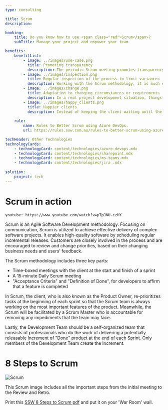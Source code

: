 ```yaml
---
type: consulting

title: Scrum
description:

booking:
    title: Do you know how to use <span class="red">Scrum</span>?
    subTitle: Manage your project and empower your team

benefits:
    benefitList:
        - image: ../images/use-case.png
          title: Promoting transparency
          description: The periodic Scrum meeting promotes transparency for both development progress and process. It provides clear a view for all team members of what activities are on-going and how well the whole project is performing.
        - image: ../images/inspection.png
          title: Regular inspection of the process to limit variances
          description: Working with the Scrum methodology, it is much easier for managers to get clear inspections of the project periodically. Therefore, any time the project is not going according to plan, the managers will be able to react quickly.
        - image: ../images/change.png
          title: Adaptation to changing circumstances or requirements
          description: In a real project development situation, things may not always go according to plan. The Scrum methodology is a perfect solution for adapting to change. It allows all the team members to be aware of any changes as soon as possible. It also provides an ideal communication environment between the Product Owner and the developers.
        - image: ../images/happy_clients.png
          title: Happier clients
          description: Instead of keeping the client waiting until the final design is deployed, Scrum allows the client to have a clear image of how well the project is going. This will improve the satisfaction level of the client both during the project and afterwards.
        
    rule:
        name: Rules to Better Scrum using Azure DevOps.
        url: https://rules.ssw.com.au/rules-to-better-scrum-using-azure-devops

techHeader: Other Technologies
technologyCards:
    - technologyCard: content/technologies/azure-devops.mdx
    - technologyCard: content/technologies/sharepoint.mdx
    - technologyCard: content/technologies/ms-teams.mdx
    - technologyCard: content/technologies/jira .mdx
    
solution:
    project: tech
---
```


# Scrum in action

`youtube: https://www.youtube.com/watch?v=pTpJNU-czHY`

Scrum is an Agile Software Development methodology. Focusing on communication, Scrum is utilized to achieve effective delivery of complex software projects. It enables high-quality software by scheduling regular incremental releases. Customers are closely involved in the process and are encouraged to review and change priorities, based on their changing business needs and users' feedback.


The Scrum methodology includes three key parts:

- Time-boxed meetings with the client at the start and finish of a sprint
- A 15-minute Daily Scrum meeting
- "Acceptance Criteria" and "Definition of Done", for developers to affirm that a feature is completed

In Scrum, the client, who is also known as the Product Owner, re-prioritizes tasks at the beginning of each sprint so that the Scrum team is always working on the most important features of the product. Meanwhile, the Scrum will be facilitated by a Scrum Master who is accountable for removing any impediments that the team may face.

Lastly, the Development Team should be a self-organized team that consists of professionals who do the work of delivering a potentially releasable Increment of "Done" product at the end of each Sprint. Only members of the Development Team create the Increment.

# 8 Steps to Scrum

![Scrum](../images/scrum-8-steps.jpeg)

This Scrum image includes all the important steps from the initial meeting to the Review and Retro.

Print this [SSW 8 Steps to Scrum pdf](https://rules.ssw.com.au/do-you-know-the-8-steps-to-scrum) and put it on your 'War Room' wall.

                